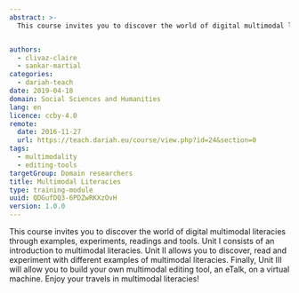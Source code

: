 ```yaml
---
abstract: >-
  This course invites you to discover the world of digital multimodal literacies through history, examples, experiments and editing tools. In the last unit you will be able to build your own multimodal editing tool, an eTalk.


authors:
  - clivaz-claire
  - sankar-martial
categories:
  - dariah-teach
date: 2019-04-18
domain: Social Sciences and Humanities
lang: en
licence: ccby-4.0
remote:
  date: 2016-11-27
  url: https://teach.dariah.eu/course/view.php?id=24&section=0
tags:
  - multimodality
  - editing-tools
targetGroup: Domain researchers
title: Multimodal Literacies
type: training-module
uuid: QDGufDQ3-6PDZwRKXzOvH
version: 1.0.0
---
```


This course invites you to discover the world of digital multimodal literacies through examples, experiments, readings and tools. Unit I consists of an introduction to multimodal literacies. Unit II allows you to discover, read and experiment with different examples of multimodal literacies. Finally, Unit III will allow you to build your own multimodal editing tool, an eTalk, on a virtual machine. Enjoy your travels in multimodal literacies!

<CTA
  title="Interested in learning more?"
  subtitle="Check out Multimodal Literacies on #dariahTeach"
  url="https://teach.dariah.eu/course/view.php?id=24"
/>
